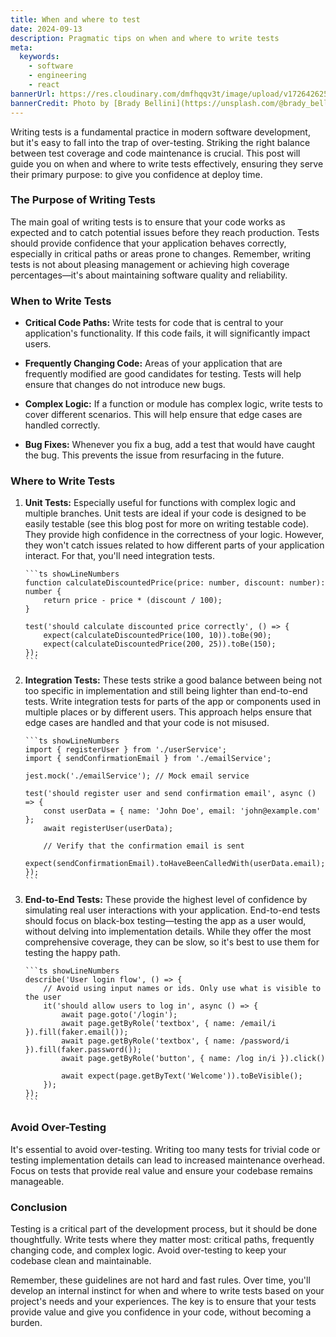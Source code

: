 ```yaml
---
title: When and where to test
date: 2024-09-13
description: Pragmatic tips on when and where to write tests
meta:
  keywords:
    - software
    - engineering
    - react
bannerUrl: https://res.cloudinary.com/dmfhqqv3t/image/upload/v1726426253/brady-bellini-HDD-Ua12gO4-unsplash_1_hoikns.jpg
bannerCredit: Photo by [Brady Bellini](https://unsplash.com/@brady_bellini)
---
```


Writing tests is a fundamental practice in modern software development, but it's easy to fall
into the trap of over-testing. Striking the right balance between test coverage and code
maintenance is crucial. This post will guide you on when and where to write tests effectively,
ensuring they serve their primary purpose: to give you confidence at deploy time.

### The Purpose of Writing Tests

The main goal of writing tests is to ensure that your code works as expected and to catch
potential issues before they reach production. Tests should provide confidence that your
application behaves correctly, especially in critical paths or areas prone to changes. Remember,
writing tests is not about pleasing management or achieving high coverage percentages—it's about
maintaining software quality and reliability.

### When to Write Tests

- **Critical Code Paths:** Write tests for code that is central to your application's
  functionality. If this code fails, it will significantly impact users.

- **Frequently Changing Code:** Areas of your application that are frequently modified are good
  candidates for testing. Tests will help ensure that changes do not introduce new bugs.

- **Complex Logic:** If a function or module has complex logic, write tests to cover different
  scenarios. This will help ensure that edge cases are handled correctly.

- **Bug Fixes:** Whenever you fix a bug, add a test that would have caught the bug. This
  prevents the issue from resurfacing in the future.

### Where to Write Tests

1.  **Unit Tests:** Especially useful for functions with complex logic and multiple branches.
    Unit tests are ideal if your code is designed to be easily testable (see this blog post for
    more on writing testable code). They provide high confidence in the correctness of your
    logic. However, they won't catch issues related to how different parts of your application
    interact. For that, you'll need integration tests.

        ```ts showLineNumbers
        function calculateDiscountedPrice(price: number, discount: number): number {
        	return price - price * (discount / 100);
        }

        test('should calculate discounted price correctly', () => {
        	expect(calculateDiscountedPrice(100, 10)).toBe(90);
        	expect(calculateDiscountedPrice(200, 25)).toBe(150);
        });
        ```

2.  **Integration Tests:** These tests strike a good balance between being not too specific in
    implementation and still being lighter than end-to-end tests. Write integration tests for
    parts of the app or components used in multiple places or by different users. This approach
    helps ensure that edge cases are handled and that your code is not misused.

        ```ts showLineNumbers
        import { registerUser } from './userService';
        import { sendConfirmationEmail } from './emailService';

        jest.mock('./emailService'); // Mock email service

        test('should register user and send confirmation email', async () => {
        	const userData = { name: 'John Doe', email: 'john@example.com' };
        	await registerUser(userData);

        	// Verify that the confirmation email is sent
        	expect(sendConfirmationEmail).toHaveBeenCalledWith(userData.email);
        });
        ```

3.  **End-to-End Tests:** These provide the highest level of confidence by simulating real user
    interactions with your application. End-to-end tests should focus on black-box
    testing—testing the app as a user would, without delving into implementation details. While
    they offer the most comprehensive coverage, they can be slow, so it's best to use them for
    testing the happy path.

        ```ts showLineNumbers
        describe('User login flow', () => {
        	// Avoid using input names or ids. Only use what is visible to the user
        	it('should allow users to log in', async () => {
        		await page.goto('/login');
        		await page.getByRole('textbox', { name: /email/i }).fill(faker.email());
        		await page.getByRole('textbox', { name: /password/i }).fill(faker.password());
        		await page.getByRole('button', { name: /log in/i }).click()

        		await expect(page.getByText('Welcome')).toBeVisible();
        	});
        });
        ```

### Avoid Over-Testing

It's essential to avoid over-testing. Writing too many tests for trivial code or testing
implementation details can lead to increased maintenance overhead. Focus on tests that provide
real value and ensure your codebase remains manageable.

### Conclusion

Testing is a critical part of the development process, but it should be done thoughtfully. Write
tests where they matter most: critical paths, frequently changing code, and complex logic. Avoid
over-testing to keep your codebase clean and maintainable.

Remember, these guidelines are not hard and fast rules. Over time, you'll develop an internal
instinct for when and where to write tests based on your project's needs and your experiences.
The key is to ensure that your tests provide value and give you confidence in your code, without
becoming a burden.

